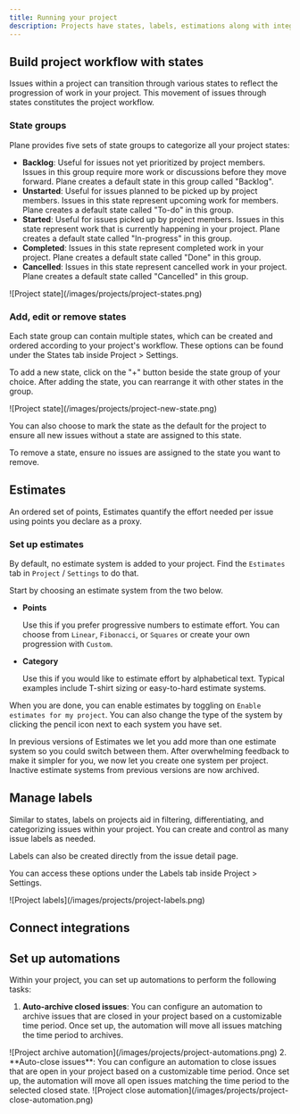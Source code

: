 ```yaml
---
title: Running your project
description: Projects have states, labels, estimations along with integrations and automations which can be setup to run your project smoothly.
---
```

## Build project workflow with states

Issues within a project can transition through various states to reflect the progression of work in your project. This movement of issues through states constitutes the project workflow.

### State groups

Plane provides five sets of state groups to categorize all your project states:

- **Backlog**: Useful for issues not yet prioritized by project members. Issues in this group require more work or discussions before they move forward. Plane creates a default state in this group called "Backlog".
- **Unstarted**: Useful for issues planned to be picked up by project members. Issues in this state represent upcoming work for members. Plane creates a default state called "To-do" in this group.
- **Started**: Useful for issues picked up by project members. Issues in this state represent work that is currently happening in your project. Plane creates a default state called "In-progress" in this group.
- **Completed**: Issues in this state represent completed work in your project. Plane creates a default state called "Done" in this group.
- **Cancelled**: Issues in this state represent cancelled work in your project. Plane creates a default state called "Cancelled" in this group.

<Frame>![Project state](/images/projects/project-states.png)</Frame>

### Add, edit or remove states

Each state group can contain multiple states, which can be created and ordered according to your project's workflow. These options can be found under the States tab inside Project &gt; Settings.

To add a new state, click on the "+" button beside the state group of your choice. After adding the state, you can rearrange it with other states in the group.

<Frame>![Project state](/images/projects/project-new-state.png)</Frame>

You can also choose to mark the state as the default for the project to ensure all new issues without a state are assigned to this state.

To remove a state, ensure no issues are assigned to the state you want to remove.

## Estimates

An ordered set of points, Estimates quantify the effort needed per issue using points you declare as a proxy.

### Set up estimates

By default, no estimate system is added to your project. Find the `Estimates` tab in `Project` / `Settings` to do that.

Start by choosing an estimate system from the two below.

- **Points**

    Use this if you prefer progressive numbers to estimate effort. You can choose from `Linear`, `Fibonacci`, or `Squares` or create your own progression with `Custom`.

- **Category**
        
    Use this if you would like to estimate effort by alphabetical text. Typical examples include T-shirt sizing or easy-to-hard estimate systems.

When you are done, you can enable estimates by toggling on `Enable estimates for my project`. You can also change the type of the system by clicking the pencil icon next to each system you have set.

<Warning>In previous versions of Estimates we let you add more than one estimate system so you could switch between them. After overwhelming feedback to make it simpler for you, we now let you create one system per project. Inactive estimate systems from previous versions are now archived.</Warning>

## Manage labels

Similar to states, labels on projects aid in filtering, differentiating, and categorizing issues within your project. You can create and control as many issue labels as needed.

<Note>Labels can also be created directly from the issue detail page.</Note>

You can access these options under the Labels tab inside Project > Settings.
<Frame>![Project labels](/images/projects/project-labels.png)</Frame>


## Connect integrations

## Set up automations

Within your project, you can set up automations to perform the following tasks:

1. **Auto-archive closed issues**: You can configure an automation to archive issues that are closed in your project based on a customizable time period. Once set up, the automation will move all issues matching the time period to archives.
<Frame>![Project archive automation](/images/projects/project-automations.png)</Frame>
2. **Auto-close issues**: You can configure an automation to close issues that are open in your project based on a customizable time period. Once set up, the automation will move all open issues matching the time period to the selected closed state.
<Frame>![Project close automation](/images/projects/project-close-automation.png)</Frame>
